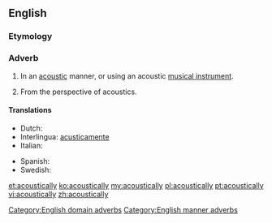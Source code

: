 ==English==

===Etymology===
{{suffix|acoustical|ly}}

===Adverb===
{{en-adv|-}}

# {{context|manner}} In an [[acoustic]] manner, or using an acoustic [[musical instrument]].
# {{context|domain}} From the perspective of acoustics.

====Translations====
{{trans-top|in an acoustic manner}}
* Dutch: {{t-|nl|akoestisch}}
* Interlingua: [[acusticamente]]
* Italian: {{t|it|acusticamente}}
{{trans-mid}}
* Spanish: {{t-|es|acústicamente}}
* Swedish: {{t|sv|akustiskt}}
{{trans-bottom}}

[[Category:English domain adverbs]]
[[Category:English manner adverbs]]

[[et:acoustically]]
[[ko:acoustically]]
[[my:acoustically]]
[[pl:acoustically]]
[[pt:acoustically]]
[[vi:acoustically]]
[[zh:acoustically]]